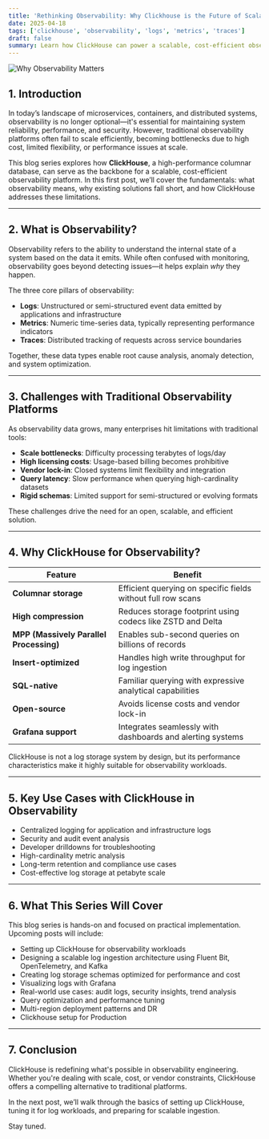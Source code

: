 ```yaml
---
title: 'Rethinking Observability: Why Clickhouse is the Future of Scalable Observability?'
date: 2025-04-18
tags: ['clickhouse', 'observability', 'logs', 'metrics', 'traces']
draft: false
summary: Learn how ClickHouse can power a scalable, cost-efficient observability stack. This post explores the basics, pitfalls of legacy tools, and ClickHouse's advantages.
---
```


![Why Observability Matters](/static/images/clickhouse/clickhouse-why-observability-matters.png)

## 1. Introduction

In today’s landscape of microservices, containers, and distributed systems, observability is no longer optional—it's essential for maintaining system reliability, performance, and security. However, traditional observability platforms often fail to scale efficiently, becoming bottlenecks due to high cost, limited flexibility, or performance issues at scale.

This blog series explores how **ClickHouse**, a high-performance columnar database, can serve as the backbone for a scalable, cost-efficient observability platform. In this first post, we’ll cover the fundamentals: what observability means, why existing solutions fall short, and how ClickHouse addresses these limitations.

---

## 2. What is Observability?

Observability refers to the ability to understand the internal state of a system based on the data it emits. While often confused with monitoring, observability goes beyond detecting issues—it helps explain _why_ they happen.

The three core pillars of observability:

- **Logs**: Unstructured or semi-structured event data emitted by applications and infrastructure
- **Metrics**: Numeric time-series data, typically representing performance indicators
- **Traces**: Distributed tracking of requests across service boundaries

Together, these data types enable root cause analysis, anomaly detection, and system optimization.

---

## 3. Challenges with Traditional Observability Platforms

As observability data grows, many enterprises hit limitations with traditional tools:

- **Scale bottlenecks**: Difficulty processing terabytes of logs/day
- **High licensing costs**: Usage-based billing becomes prohibitive
- **Vendor lock-in**: Closed systems limit flexibility and integration
- **Query latency**: Slow performance when querying high-cardinality datasets
- **Rigid schemas**: Limited support for semi-structured or evolving formats

These challenges drive the need for an open, scalable, and efficient solution.

---

## 4. Why ClickHouse for Observability?

| Feature                                 | Benefit                                                      |
| --------------------------------------- | ------------------------------------------------------------ |
| **Columnar storage**                    | Efficient querying on specific fields without full row scans |
| **High compression**                    | Reduces storage footprint using codecs like ZSTD and Delta   |
| **MPP (Massively Parallel Processing)** | Enables sub-second queries on billions of records            |
| **Insert-optimized**                    | Handles high write throughput for log ingestion              |
| **SQL-native**                          | Familiar querying with expressive analytical capabilities    |
| **Open-source**                         | Avoids license costs and vendor lock-in                      |
| **Grafana support**                     | Integrates seamlessly with dashboards and alerting systems   |

ClickHouse is not a log storage system by design, but its performance characteristics make it highly suitable for observability workloads.

---

## 5. Key Use Cases with ClickHouse in Observability

- Centralized logging for application and infrastructure logs
- Security and audit event analysis
- Developer drilldowns for troubleshooting
- High-cardinality metric analysis
- Long-term retention and compliance use cases
- Cost-effective log storage at petabyte scale

---

## 6. What This Series Will Cover

This blog series is hands-on and focused on practical implementation. Upcoming posts will include:

- Setting up ClickHouse for observability workloads
- Designing a scalable log ingestion architecture using Fluent Bit, OpenTelemetry, and Kafka
- Creating log storage schemas optimized for performance and cost
- Visualizing logs with Grafana
- Real-world use cases: audit logs, security insights, trend analysis
- Query optimization and performance tuning
- Multi-region deployment patterns and DR
- Clickhouse setup for Production

---

## 7. Conclusion

ClickHouse is redefining what's possible in observability engineering. Whether you're dealing with scale, cost, or vendor constraints, ClickHouse offers a compelling alternative to traditional platforms.

In the next post, we’ll walk through the basics of setting up ClickHouse, tuning it for log workloads, and preparing for scalable ingestion.

Stay tuned.

